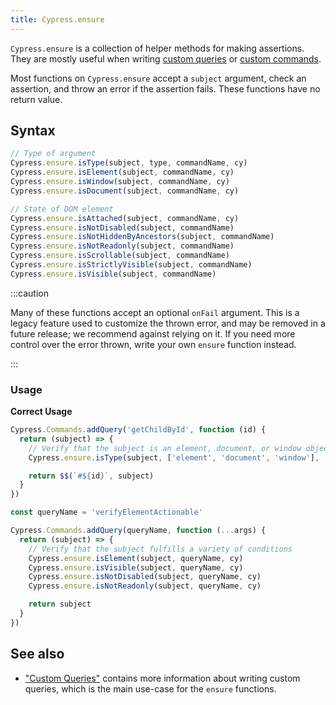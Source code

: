 ```yaml
---
title: Cypress.ensure
---
```


`Cypress.ensure` is a collection of helper methods for making assertions. They
are mostly useful when writing [custom queries](/api/cypress-api/custom-queries)
or [custom commands](/api/cypress-api/custom-commands).

Most functions on `Cypress.ensure` accept a `subject` argument, check an
assertion, and throw an error if the assertion fails. These functions have no
return value.

## Syntax

```javascript
// Type of argument
Cypress.ensure.isType(subject, type, commandName, cy)​
Cypress.ensure.isElement(subject, commandName, cy)​
Cypress.ensure.isWindow(subject, commandName, cy)
Cypress.ensure.isDocument(subject, commandName, cy)​

// State of DOM element
Cypress.ensure.isAttached(subject, commandName, cy)​
Cypress.ensure.isNotDisabled(subject, commandName)​
Cypress.ensure.isNotHiddenByAncestors(subject, commandName)​
Cypress.ensure.isNotReadonly(subject, commandName)​
Cypress.ensure.isScrollable(subject, commandName)​
Cypress.ensure.isStrictlyVisible(subject, commandName)​
Cypress.ensure.isVisible(subject, commandName)​
```

:::caution

Many of these functions accept an optional `onFail` argument. This is a legacy
feature used to customize the thrown error, and may be removed in a future
release; we recommend against relying on it. If you need more control over the
error thrown, write your own `ensure` function instead.

:::

### Usage

**<Icon name="check-circle" color="green" /> Correct Usage**

```javascript
Cypress.Commands.addQuery('getChildById', function (id) {
  return (subject) => {
    // Verify that the subject is an element, document, or window object
    Cypress.ensure.isType(subject, ['element', 'document', 'window'], 'getChildById', cy)

    return $$(`#${id}`, subject)
  }
})

const queryName = 'verifyElementActionable'

Cypress.Commands.addQuery(queryName, function (...args) {
  return (subject) => {
    // Verify that the subject fulfills a variety of conditions
    Cypress.ensure.isElement(subject, queryName, cy)
    Cypress.ensure.isVisible(subject, queryName, cy)
    Cypress.ensure.isNotDisabled(subject, queryName, cy)
    Cypress.ensure.isNotReadonly(subject, queryName, cy)

    return subject
  }
})
```

## See also

- ["Custom Queries"](/api/cypress-api/custom-queries) contains more information
  about writing custom queries, which is the main use-case for the `ensure`
  functions.
